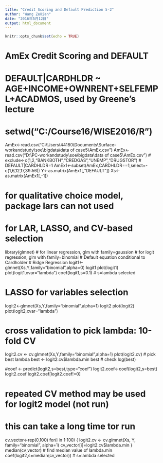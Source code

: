 ```yaml
---
title: "Credit Scoring and Default Prediction 5-2"
author: "Wang ZeXian"
date: "2016年5月12日"
output: html_document
---
```


```r
knitr::opts_chunk$set(echo = TRUE)
```

# AmEx Credit Scoring and DEFAULT
# DEFAULT|CARDHLDR ~ AGE+INCOME+OWNRENT+SELFEMPL+ACADMOS, used by Greene's lecture
# setwd("C:/Course16/WISE2016/R")
AmEx<-read.csv("C:\\Users\\44180\\Documents\\Surface-workandstudy\\soe\\bigdata\\data of case5\\AmEx.csv")
AmEx<-read.csv("D:\\PC-workandstudy\\soe\\bigdata\\data of case5\\AmEx.csv")
# exclude<-c(1,2,"BANKBOTH","CREDGAS","UNEMP","DRUGSTOR")
# DEFAULT|CARDHLDR=1
AmEx1<-subset(AmEx,CARDHLDR==1,select=-c(1,6,12,17,39:56))
Y<-as.matrix(AmEx1[,"DEFAULT"])
Xs<-as.matrix(AmEx1[,-1])

# for qualitative choice model, package lars can not used
# for LAR, LASSO, and CV-based selection
library(glmnet)
# for linear regression, glm with family=gaussion
# for logit regression, glm with family=binomial
# Default equation conditional to Cardholder
# Ridge Regression
logit1<-glmnet(Xs,Y,family="binomial",alpha=0)
logit1
plot(logit1)
plot(logit1,xvar="lambda")
coef(logit1,s=0.1)  # s=lambda selected

# LASSO for variables selection
logit2<-glmnet(Xs,Y,family="binomial",alpha=1)
logit2
plot(logit2)
plot(logit2,xvar="lambda")

# cross validation to pick lambda: 10-fold CV
logit2.cv <- cv.glmnet(Xs,Y,family="binomial",alpha=1)
plot(logit2.cv)
# pick best lambda
best <- logit2.cv$lambda.min
best   # check log(best)

#coef <- predict(logit2,s=best,type="coef")
logit2.coef<-coef(logit2,s=best)
logit2.coef
logit2.coef[logit2.coef!=0]

# repeated CV method may be used for logit2 model (not run)
# this can take a long time tor run
cv_vector<-rep(0,100)
for(i in 1:100) {
  logit2.cv <- cv.glmnet(Xs, Y, family="binomial", alpha=1)
  cv_vector[i]=logit2.cv$lambda.min
}
median(cv_vector)  # find median value of lambda.min
coef(logit2,s=median(cv_vector))  # s=lambda selected 

